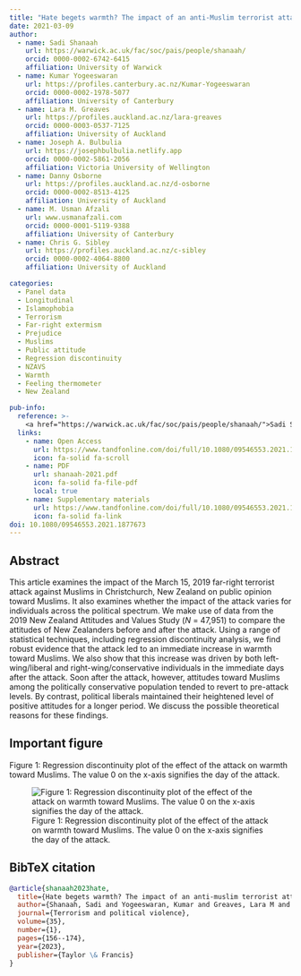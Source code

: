 ```yaml
---
title: "Hate begets warmth? The impact of an anti-Muslim terrorist attack on public attitudes toward Muslims"
date: 2021-03-09
author:
  - name: Sadi Shanaah
    url: https://warwick.ac.uk/fac/soc/pais/people/shanaah/
    orcid: 0000-0002-6742-6415
    affiliation: University of Warwick
  - name: Kumar Yogeeswaran
    url: https://profiles.canterbury.ac.nz/Kumar-Yogeeswaran
    orcid: 0000-0002-1978-5077
    affiliation: University of Canterbury
  - name: Lara M. Greaves
    url: https://profiles.auckland.ac.nz/lara-greaves
    orcid: 0000-0003-0537-7125
    affiliation: University of Auckland
  - name: Joseph A. Bulbulia
    url: https://josephbulbulia.netlify.app
    orcid: 0000-0002-5861-2056
    affiliation: Victoria University of Wellington
  - name: Danny Osborne
    url: https://profiles.auckland.ac.nz/d-osborne
    orcid: 0000-0002-8513-4125
    affiliation: University of Auckland 
  - name: M. Usman Afzali
    url: www.usmanafzali.com
    orcid: 0000-0001-5119-9388
    affiliation: University of Canterbury  
  - name: Chris G. Sibley
    url: https://profiles.auckland.ac.nz/c-sibley
    orcid: 0000-0002-4064-8800
    affiliation: University of Auckland  

categories:
  - Panel data
  - Longitudinal
  - Islamophobia
  - Terrorism
  - Far-right extermism
  - Prejudice
  - Muslims
  - Public attitude
  - Regression discontinuity
  - NZAVS
  - Warmth
  - Feeling thermometer
  - New Zealand    

pub-info:
  reference: >-
    <a href="https://warwick.ac.uk/fac/soc/pais/people/shanaah/">Sadi Shanaah</a>, <a href="https://profiles.canterbury.ac.nz/Kumar-Yogeeswaran">Kumar Yogeeswaran</a>, <a href="https://profiles.auckland.ac.nz/lara-greaves">Lara M. Greaves</a>, <a href="https://josephbulbulia.netlify.app">Joseph A. Bulbulia</a>, <a href="https://profiles.auckland.ac.nz/d-osborne">Danny Osborne</a>, <strong>M. Usman Afzali</strong>,  and <a href="https://profiles.auckland.ac.nz/c-sibley">Chris G. Sibley</a>. (2021). Hate begets warmth? The impact of an anti-Muslim terrorist attack on public attitudes toward Muslims. <em>Terrorism and Political Violence, 35</em>(1), 156-174, doi: <a href="https://doi.org/10.1080/09546553.2021.1877673"><code>10.1080/09546553.2021.1877673</code></a>
  links:
    - name: Open Access
      url: https://www.tandfonline.com/doi/full/10.1080/09546553.2021.1877673
      icon: fa-solid fa-scroll
    - name: PDF
      url: shanaah-2021.pdf
      icon: fa-solid fa-file-pdf
      local: true
    - name: Supplementary materials
      url: https://www.tandfonline.com/doi/full/10.1080/09546553.2021.1877673
      icon: fa-solid fa-link  
doi: 10.1080/09546553.2021.1877673
---
```


## Abstract

This article examines the impact of the March 15, 2019 far-right terrorist attack against Muslims in Christchurch, New Zealand on public opinion toward Muslims. It also examines whether the impact of the attack varies for individuals across the political spectrum. We make use of data from the 2019 New Zealand Attitudes and Values Study (*N* = 47,951) to compare the attitudes of New Zealanders before and after the attack. Using a range of statistical techniques, including regression discontinuity analysis, we find robust evidence that the attack led to an immediate increase in warmth toward Muslims. We also show that this increase was driven by both left-wing/liberal and right-wing/conservative individuals in the immediate days after the attack. Soon after the attack, however, attitudes toward Muslims among the politically conservative population tended to revert to pre-attack levels. By contrast, political liberals maintained their heightened level of positive attitudes for a longer period. We discuss the possible theoretical reasons for these findings.

## Important figure

Figure 1: Regression discontinuity plot of the effect of the attack on warmth toward Muslims. The value 0 on the x-axis signifies the day of the attack.

![Figure 1: Regression discontinuity plot of the effect of the attack on warmth toward Muslims. The value 0 on the x-axis signifies the day of the attack.](fig1.png)

## BibTeX citation

```bibtex
@article{shanaah2023hate,
  title={Hate begets warmth? The impact of an anti-muslim terrorist attack on public attitudes toward Muslims},
  author={Shanaah, Sadi and Yogeeswaran, Kumar and Greaves, Lara M and Bulbulia, Joseph A and Osborne, Danny and Afzali, M Usman and Sibley, Chris G},
  journal={Terrorism and political violence},
  volume={35},
  number={1},
  pages={156--174},
  year={2023},
  publisher={Taylor \& Francis}
}
```
